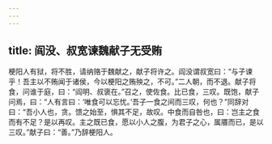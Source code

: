 ```yaml
---
---
---
```

title: 阎没、叔宽谏魏献子无受贿
---


梗阳人有狱，将不胜，请纳赂于魏献之，献子将许之。阎没谓叔宽曰：“与子谏乎！吾主以不贿闻于诸侯，今以梗阳之贿殃之，不可。”二人朝，而不退。献子将食，问谁于庭，曰：“阎明、叔褒在。”召之，使佐食。比已食，三叹。既饱，献子问焉，曰：“人有言曰：‘唯食可以忘忧。’吾子一食之间而三叹，何也？”同辞对曰：“吾小人也，贪。馈之始至，惧其不足，故叹。中食而自咎也，曰：岂主之食而有不足？是以再叹。主之既已食，愿以小人之腹，为君子之心，属餍而已，是以三叹。”献子曰：“善。”乃辞梗阳人。

